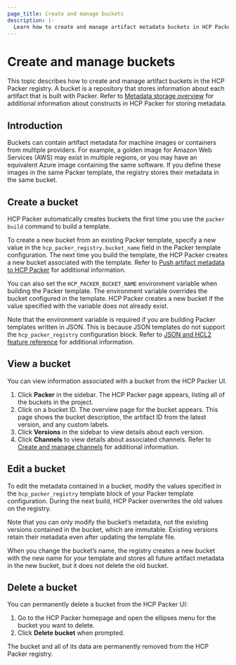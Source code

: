 ```yaml
---
page_title: Create and manage buckets
description: |-
  Learn how to create and manage artifact metadata buckets in HCP Packer.
---
```

# Create and manage buckets

This topic describes how to create and manage artifact buckets in the HCP Packer registry. A bucket is a repository that stores information about each artifact that is built with Packer. Refer to [Metadata storage overview](/hcp/docs/packer/store) for additional information about constructs in HCP Packer for storing metadata.

## Introduction

Buckets can contain artifact metadata for machine images or containers from multiple providers. For example, a golden image for Amazon Web Services (AWS) may exist in multiple regions, or you may have an equivalent Azure image containing the same software. If you define these images in the same Packer template, the registry stores their metadata in the same bucket. 

## Create a bucket

HCP Packer automatically creates buckets the first time you use the `packer build` command to build a template. 

To create a new bucket from an existing Packer template, specify a new value in the `hcp_packer_registry.bucket_name` field in the Packer template configuration. The next time you build the template, the HCP Packer creates a new bucket associated with the template. Refer to [Push artifact metadata to HCP Packer](/hcp/docs/packer/store/push-metadata) for additional information.

You can also set the `HCP_PACKER_BUCKET_NAME` environment variable when building the Packer template. The environment variable overrides the bucket configured in the template. HCP Packer creates a new bucket if the value specified with the variable does not already exist. 

Note that the environment variable is required if you are building Packer templates written in JSON. This is because JSON templates do not support the `hcp_packer_registry` configuration block. Refer to [JSON and HCL2 feature reference](/hcp/docs/packer/reference/hcl2-json) for additional information.
## View a bucket 

You can view information associated with a bucket from the HCP Packer UI.

1. Click **Packer** in the sidebar. The HCP Packer page appears, listing all of the buckets in the project.
1. Click on a bucket ID. The overview page for the bucket appears. This page shows the bucket description, the artifact ID from the latest version, and any custom labels. 
1. Click **Versions** in the sidebar to view details about each version.
1. Click **Channels** to view details about associated channels. Refer to [Create and manage channels](/hcp/docs/packer/manage/channel) for additional information.

## Edit a bucket

To edit the metadata contained in a bucket, modify the values specified in the `hcp_packer_registry` template block of your Packer template configuration. During the next build, HCP Packer overwrites the old values on the registry. 

Note that you can only modify the bucket’s metadata, not the existing versions contained in the bucket, which are immutable. Existing versions retain their metadata even after updating the template file.

When you change the bucket’s name, the registry creates a new bucket with the new name for your template and stores all future artifact metadata in the new bucket, but it does not delete the old bucket.

## Delete a bucket

You can permanently delete a bucket from the HCP Packer UI:

1. Go to the HCP Packer homepage and open the ellipses menu for the bucket you want to delete. 
1. Click **Delete bucket** when prompted.

The bucket and all of its data are permanently removed from the HCP Packer registry.



